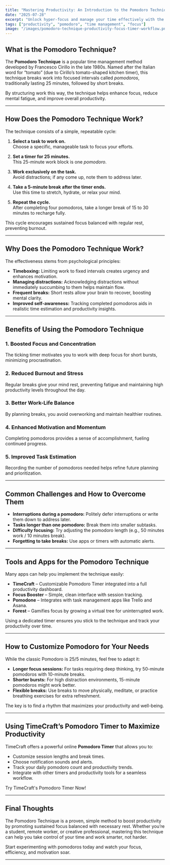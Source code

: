 ```yaml
---
title: "Mastering Productivity: An Introduction to the Pomodoro Technique"
date: "2025-07-28"
excerpt: "Unlock hyper-focus and manage your time effectively with the renowned Pomodoro Technique. Learn how this simple method can transform your work habits."
tags: ["productivity", "pomodoro", "time management", "focus"]
image: "/images/pomodoro-technique-productivity-focus-timer-workflow.png"
---
```


## What is the Pomodoro Technique?

The **Pomodoro Technique** is a popular time management method developed by Francesco Cirillo in the late 1980s. Named after the Italian word for “tomato” (due to Cirillo’s tomato-shaped kitchen timer), this technique breaks work into focused intervals called *pomodoros*, traditionally lasting 25 minutes, followed by short breaks.

By structuring work this way, the technique helps enhance focus, reduce mental fatigue, and improve overall productivity.

---

## How Does the Pomodoro Technique Work?

The technique consists of a simple, repeatable cycle:

1. **Select a task to work on.**  
   Choose a specific, manageable task to focus your efforts.

2. **Set a timer for 25 minutes.**  
   This 25-minute work block is one *pomodoro*.

3. **Work exclusively on the task.**  
   Avoid distractions; if any come up, note them to address later.

4. **Take a 5-minute break after the timer ends.**  
   Use this time to stretch, hydrate, or relax your mind.

5. **Repeat the cycle.**  
   After completing four pomodoros, take a longer break of 15 to 30 minutes to recharge fully.

This cycle encourages sustained focus balanced with regular rest, preventing burnout.

---

## Why Does the Pomodoro Technique Work?

The effectiveness stems from psychological principles:

- **Timeboxing:** Limiting work to fixed intervals creates urgency and enhances motivation.
- **Managing distractions:** Acknowledging distractions without immediately succumbing to them helps maintain flow.
- **Frequent breaks:** Short rests allow your brain to recover, boosting mental clarity.
- **Improved self-awareness:** Tracking completed pomodoros aids in realistic time estimation and productivity insights.

---

## Benefits of Using the Pomodoro Technique

### 1. Boosted Focus and Concentration  
The ticking timer motivates you to work with deep focus for short bursts, minimizing procrastination.

### 2. Reduced Burnout and Stress  
Regular breaks give your mind rest, preventing fatigue and maintaining high productivity levels throughout the day.

### 3. Better Work-Life Balance  
By planning breaks, you avoid overworking and maintain healthier routines.

### 4. Enhanced Motivation and Momentum  
Completing pomodoros provides a sense of accomplishment, fueling continued progress.

### 5. Improved Task Estimation  
Recording the number of pomodoros needed helps refine future planning and prioritization.

---

## Common Challenges and How to Overcome Them

- **Interruptions during a pomodoro:** Politely defer interruptions or write them down to address later.
- **Tasks longer than one pomodoro:** Break them into smaller subtasks.
- **Difficulty focusing:** Try adjusting the pomodoro length (e.g., 50 minutes work / 10 minutes break).
- **Forgetting to take breaks:** Use apps or timers with automatic alerts.

---

## Tools and Apps for the Pomodoro Technique

Many apps can help you implement the technique easily:

- **TimeCraft** – Customizable Pomodoro Timer integrated into a full productivity dashboard.  
- **Focus Booster** – Simple, clean interface with session tracking.  
- **Pomodone** – Integrates with task management apps like Trello and Asana.  
- **Forest** – Gamifies focus by growing a virtual tree for uninterrupted work.

Using a dedicated timer ensures you stick to the technique and track your productivity over time.

---

## How to Customize Pomodoro for Your Needs

While the classic Pomodoro is 25/5 minutes, feel free to adapt it:

- **Longer focus sessions:** For tasks requiring deep thinking, try 50-minute pomodoros with 10-minute breaks.  
- **Shorter bursts:** For high distraction environments, 15-minute pomodoros might work better.  
- **Flexible breaks:** Use breaks to move physically, meditate, or practice breathing exercises for extra refreshment.

The key is to find a rhythm that maximizes your productivity and well-being.

---

## Using TimeCraft’s Pomodoro Timer to Maximize Productivity

TimeCraft offers a powerful online **Pomodoro Timer** that allows you to:

- Customize session lengths and break times.  
- Choose notification sounds and alerts.  
- Track your daily pomodoro count and productivity trends.  
- Integrate with other timers and productivity tools for a seamless workflow.

<Link href="/dashboard#pomodoro" className="inline-block bg-blue-600 text-white font-bold py-2 px-6 rounded-full mt-4 hover:bg-blue-700 transition-colors">Try TimeCraft's Pomodoro Timer Now!</Link>

---

## Final Thoughts

The Pomodoro Technique is a proven, simple method to boost productivity by promoting sustained focus balanced with necessary rest. Whether you’re a student, remote worker, or creative professional, mastering this technique can help you take control of your time and work smarter, not harder.

Start experimenting with pomodoros today and watch your focus, efficiency, and motivation soar.

---

